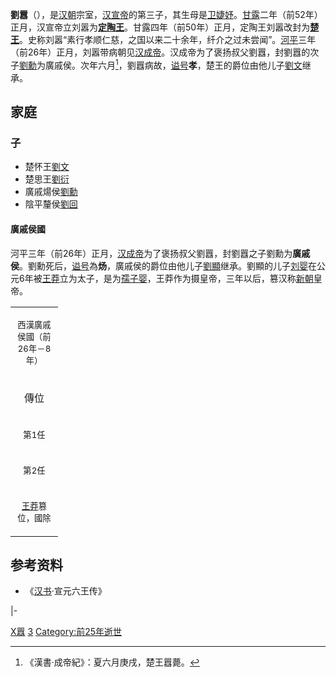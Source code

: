 {{For|东汉人物|劉囂 (東漢)}} 
'''劉囂'''（{{bd|前1世纪|?|前25年||catIdx=Liu,刘}}），是[[汉朝|汉朝]]宗室，[[汉宣帝|汉宣帝]]的第三子，其生母是[[卫婕妤_(汉宣帝)|卫婕妤]]。[[甘露_(西汉)|甘露]]二年（前52年）正月，汉宣帝立刘嚣为'''[[定陶王|定陶王]]'''。甘露四年（前50年）正月，定陶王刘嚣改封为'''[[楚王|楚王]]'''。史称刘嚣“素行孝顺仁慈，之国以来二十余年，纤介之过未尝闻”。[[河平|河平]]三年（前26年）正月，刘嚣带病朝见[[汉成帝|汉成帝]]。汉成帝为了褒扬叔父劉囂，封劉囂的次子[[劉勳_(廣戚侯)|劉勳]]为廣戚侯。次年六月<ref>《漢書·成帝紀》：夏六月庚戌，楚王囂薨。</ref>，劉囂病故，[[谥号|谥号]]'''孝'''，楚王的爵位由他儿子[[刘文_(楚王)|劉文]]继承。

==家庭==
{{Ahnentafel top}}<center>
{{ahnentafel-compact5
|boxstyle_1=background-color: #fff000;
|boxstyle_2=background-color: #ffd400;
|boxstyle_3=background-color: #ffb800;
|boxstyle_4=background-color: #ff9c00;
|boxstyle_5=background-color: #ff8000;
|1='''楚孝王刘嚣'''
|2='''父：'''中宗孝宣皇帝[[刘询|刘询]]
|3='''母：'''婕妤[[卫婕妤_(汉宣帝)|卫氏]]
|4='''祖父：'''（追谥）悼皇考[[刘进|刘进]]
|5='''祖母：'''（追谥）悼后[[王翁须|王翁须]]
|6='''外祖父：'''[[卫子豪|卫子豪]]之父
|7=
|8='''曾祖父：'''（追谥）戾太子[[刘据|刘据]]
|9='''曾祖母：'''（追谥）[[史良娣|戾后]]史氏
|10='''外曾祖父：'''王父
|11='''外曾祖母：'''王媪
|12=
|13=
|14=
|15=
|16='''高祖父：'''世宗孝武皇帝[[刘彻|刘彻]]
|17='''高祖母：'''思皇后[[卫子夫|卫子夫]]
|18=
|19='''外高祖母：'''[[贞君|贞君]]
|20=
|21=
|22=
|23=
|24=
|25=
|26=
|27=
|28=
|29=
|30=
|31=
}}</center>
{{ahnentafel bottom}}

===子===
*楚怀王[[刘文_(楚王)|劉文]]
*楚思王[[劉衍|劉衍]]
*廣戚煬侯[[劉勳_(廣戚侯)|劉勳]]
*陰平釐侯[[劉回_(陰平侯)|劉回]]

====廣戚侯國====
河平三年（前26年）正月，[[汉成帝|汉成帝]]为了褒扬叔父劉囂，封劉囂之子劉勳为'''廣戚侯'''。劉勳死后，[[谥号|谥号]]為'''炀'''，廣戚侯的爵位由他儿子[[劉顯_(廣戚侯)|劉顯]]继承。劉顯的儿子[[刘婴|刘婴]]在公元6年被[[王莽|王莽]]立为太子，是为[[孺子婴|孺子婴]]，王莽作为摄皇帝，三年以后，篡汉称[[新朝|新朝]]皇帝。

{| cellpadding="4" cellspacing="0" style="margin: 0 0 1em 1em; border:1px solid #cccccc; text-align:center; empty-cells:show; border-collapse:collapse;" border="1"
|-
| align ="center" colspan="6" bgcolor="#C0C0C0"| <small>西漢廣戚侯國（前26年－8年）</small> 
|- bgcolor="#F2F2F2"
| width="60" align ="center"|傳位 || width="60" align ="center"|世 || width="70" align ="center"|稱號及諡號 || width="70" align ="center"|姓名 || width="50" align ="center"|在位年數 || width="120" align ="center"|在位時間 
|-
| align ="center"| <small>第1任</small>||<small>始封</small>||<small>廣戚殤侯</small>||<small>劉勳</small>||<small>？</small>||<small>前26年－？</small>
|-
| align ="center"| <small>第2任</small>||<small>二世</small>||<small>廣戚侯</small>||<small>劉顯</small>||<small>？</small>||<small>？－8年</small>
|-
| align ="center" colspan="6" | <small>[[王莽|王莽]]篡位，國除</small>
|}

==参考资料==
*《[[汉书|汉书]]·宣元六王传》

{{start box}}
{{s-hou|楚王世系|前？年|？月？日|前25年|？月？日|漢宣帝世系}}
{{s-roy}}
{{s-new}}
{{s-title|[[定陶王|定陶王]]|前52年—前50年}}
{{s-vacant|改封[[楚王|楚王]]|next=定陶恭王[[劉康_(定陶王)|劉康]]}}
|-
{{s-vacant|封国撤除|last=[[劉延壽|劉延壽]]}}
{{s-title|楚孝王|前50年—前25年}}
{{s-after|子：楚懷王[[刘文_(楚王)|刘文]]|（子）}}
{{end box}}
{{西漢諸侯王}}
[[Category:西汉诸侯王|X囂]]
[[Category:汉宣帝皇子|3]]
[[Category:前25年逝世|Category:前25年逝世]]